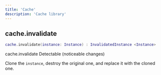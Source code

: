 ```yaml
---
title: 'Cache'
description: 'Cache library'
---
```


## cache.invalidate

```lua
cache.invalidate(instance: Instance) : InvalidatedInstance <Instance>
```

<Info>
  cache.invalidate
</Info>

<Warning>
  Detectable (noticeable changes)
</Warning>

Clone the `instance`, destroy the original one, and replace it with the cloned one.
